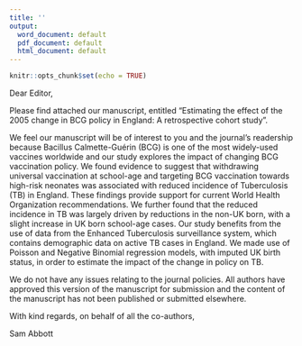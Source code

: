 ```yaml
---
title: ''
output:
  word_document: default
  pdf_document: default
  html_document: default
---
```


```r
knitr::opts_chunk$set(echo = TRUE)
```


Dear Editor,

Please find attached our manuscript, entitled "Estimating the effect of the 2005 change in BCG policy in England: A retrospective cohort study". 

We feel our manuscript will be of interest to you and the journal's readership because Bacillus Calmette-Guérin (BCG) is one of the most widely-used vaccines worldwide and our study explores the impact of changing BCG vaccination policy. We found evidence to suggest that withdrawing universal vaccination at school-age and targeting BCG vaccination towards high-risk neonates was associated with reduced incidence of Tuberculosis (TB) in England. These findings provide support for current World Health Organization recommendations. We further found that the reduced incidence in TB was largely driven by reductions in the non-UK born, with a slight increase in UK born school-age cases. Our study benefits from the use of data from the Enhanced Tuberculosis surveillance system, which contains demographic data on active TB cases in England. We made use of Poisson and Negative Binomial regression models, with imputed UK birth status, in order to estimate the impact of the change in policy on TB.

We do not have any issues relating to the journal policies. All authors have approved this version of the manuscript for submission and the content of the manuscript has not been published or submitted elsewhere.

With kind regards, on behalf of all the co-authors,

Sam Abbott
